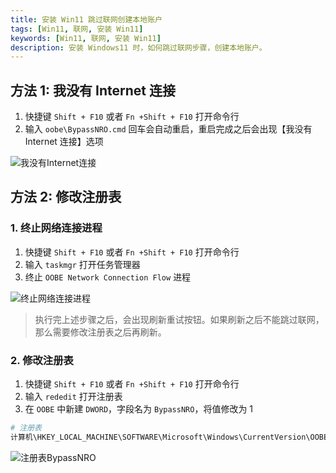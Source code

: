 ```yaml
---
title: 安装 Win11 跳过联网创建本地账户
tags: [Win11, 联网, 安装 Win11]
keywords: [Win11, 联网, 安装 Win11]
description: 安装 Windows11 时，如何跳过联网步骤，创建本地账户。
---
```


<Author count publish="2023-04-08 00:53:00" update="" />

## 方法 1: 我没有 Internet 连接

1. 快捷键 `Shift + F10` 或者 `Fn +Shift + F10` 打开命令行
2. 输入 `oobe\BypassNRO.cmd` 回车会自动重启，重启完成之后会出现【我没有 Internet 连接】选项

![我没有Internet连接](./images/i-have-no-internet.jpeg)

## 方法 2: 修改注册表

### 1. 终止网络连接进程

1. 快捷键 `Shift + F10` 或者 `Fn +Shift + F10` 打开命令行
2. 输入 `taskmgr` 打开任务管理器
3. 终止 `OOBE Network Connection Flow` 进程

![终止网络连接进程](./images/kill-networking-process.jpeg)

> 执行完上述步骤之后，会出现刷新重试按钮。如果刷新之后不能跳过联网，那么需要修改注册表之后再刷新。

### 2. 修改注册表

1. 快捷键 `Shift + F10` 或者 `Fn +Shift + F10` 打开命令行
2. 输入 `rededit` 打开注册表
3. 在 `OOBE` 中新建 `DWORD`，字段名为 `BypassNRO`，将值修改为 1

```bash
# 注册表
计算机\HKEY_LOCAL_MACHINE\SOFTWARE\Microsoft\Windows\CurrentVersion\OOBE
```

![注册表BypassNRO](./images/regedit-bypassnro.png)
